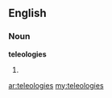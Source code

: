 ==English==

===Noun===
'''teleologies'''

#{{plural of|teleology}}

[[ar:teleologies]]
[[my:teleologies]]